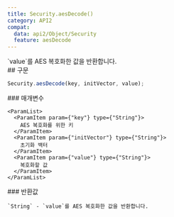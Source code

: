 ```yaml
---
title: Security.aesDecode()
category: API2
compat:
  data: api2/Object/Security
  feature: aesDecode
---
```


<Section>
  `value`를 AES 복호화한 값을 반환합니다.
</Section>
<Section>
  ## 구문

  ~~~js
  Security.aesDecode(key, initVector, value);
  ~~~

  <Section>
    ### 매개변수

    <ParamList>
      <ParamItem param={"key"} type={"String"}>
        AES 복호화를 위한 키
      </ParamItem>
      <ParamItem param={"initVector"} type={"String"}>
        초기화 백터
      </ParamItem>
      <ParamItem param={"value"} type={"String"}>
        복호화할 값
      </ParamItem>
    </ParamList>
  </Section>
  <Section>
    ### 반환값

    `String` - `value`를 AES 복호화한 값을 반환합니다.
  </Section>
</Section>